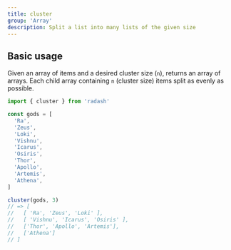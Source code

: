 ```yaml
---
title: cluster
group: 'Array'
description: Split a list into many lists of the given size
---
```


## Basic usage

Given an array of items and a desired cluster size (`n`), returns an array
of arrays. Each child array containing `n` (cluster size) items
split as evenly as possible.

```ts
import { cluster } from 'radash'

const gods = [
  'Ra',
  'Zeus',
  'Loki',
  'Vishnu',
  'Icarus',
  'Osiris',
  'Thor',
  'Apollo',
  'Artemis',
  'Athena',
]

cluster(gods, 3)
// => [
//   [ 'Ra', 'Zeus', 'Loki' ],
//   [ 'Vishnu', 'Icarus', 'Osiris' ],
//   ['Thor', 'Apollo', 'Artemis'],
//   ['Athena']
// ]
```
